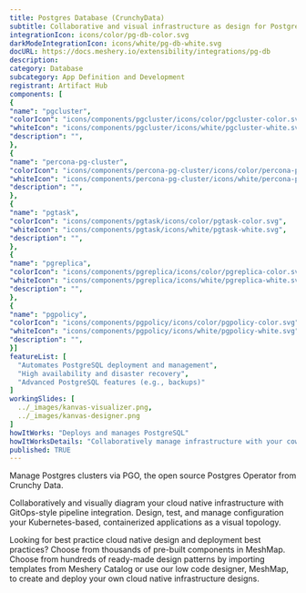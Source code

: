 ```yaml
---
title: Postgres Database (CrunchyData)
subtitle: Collaborative and visual infrastructure as design for Postgres Database (CrunchyData)
integrationIcon: icons/color/pg-db-color.svg
darkModeIntegrationIcon: icons/white/pg-db-white.svg
docURL: https://docs.meshery.io/extensibility/integrations/pg-db
description: 
category: Database
subcategory: App Definition and Development
registrant: Artifact Hub
components: [
{
"name": "pgcluster",
"colorIcon": "icons/components/pgcluster/icons/color/pgcluster-color.svg",
"whiteIcon": "icons/components/pgcluster/icons/white/pgcluster-white.svg",
"description": "",
},
{
"name": "percona-pg-cluster",
"colorIcon": "icons/components/percona-pg-cluster/icons/color/percona-pg-cluster-color.svg",
"whiteIcon": "icons/components/percona-pg-cluster/icons/white/percona-pg-cluster-white.svg",
"description": "",
},
{
"name": "pgtask",
"colorIcon": "icons/components/pgtask/icons/color/pgtask-color.svg",
"whiteIcon": "icons/components/pgtask/icons/white/pgtask-white.svg",
"description": "",
},
{
"name": "pgreplica",
"colorIcon": "icons/components/pgreplica/icons/color/pgreplica-color.svg",
"whiteIcon": "icons/components/pgreplica/icons/white/pgreplica-white.svg",
"description": "",
},
{
"name": "pgpolicy",
"colorIcon": "icons/components/pgpolicy/icons/color/pgpolicy-color.svg",
"whiteIcon": "icons/components/pgpolicy/icons/white/pgpolicy-white.svg",
"description": "",
}]
featureList: [
  "Automates PostgreSQL deployment and management",
  "High availability and disaster recovery",
  "Advanced PostgreSQL features (e.g., backups)"
]
workingSlides: [
  ../_images/kanvas-visualizer.png,
  ../_images/kanvas-designer.png
]
howItWorks: "Deploys and manages PostgreSQL"
howItWorksDetails: "Collaboratively manage infrastructure with your coworkers synchronously sharing the same designs."
published: TRUE
---
```

<p>
Manage Postgres clusters via PGO, the open source Postgres Operator from Crunchy Data.
</p>
<p>
    Collaboratively and visually diagram your cloud native infrastructure with GitOps-style pipeline integration. Design, test, and manage configuration your Kubernetes-based, containerized applications as a visual topology.
</p>
<p>
    Looking for best practice cloud native design and deployment best practices? Choose from thousands of pre-built components in MeshMap. Choose from hundreds of ready-made design patterns by importing templates from Meshery Catalog or use our low code designer, MeshMap, to create and deploy your own cloud native infrastructure designs.
</p>
